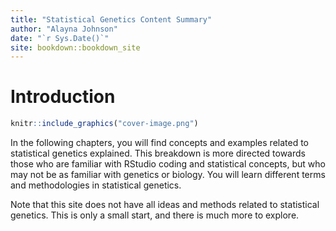 ```yaml
--- 
title: "Statistical Genetics Content Summary"
author: "Alayna Johnson"
date: "`r Sys.Date()`"
site: bookdown::bookdown_site
---
```



# Introduction {-}

  
```r
knitr::include_graphics("cover-image.png")
```

In the following chapters, you will find concepts and examples related to statistical genetics explained. This breakdown is more directed towards those who are familiar with RStudio coding and statistical concepts, but who may not be as familiar with genetics or biology. You will learn different terms and methodologies in statistical genetics.

Note that this site does not have all ideas and methods related to statistical genetics. This is only a small start, and there is much more to explore.
